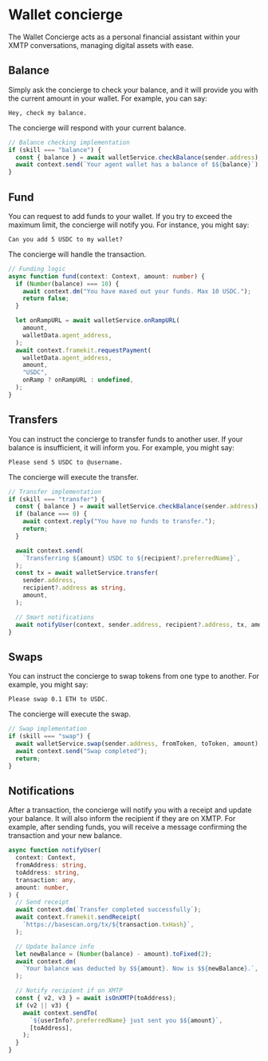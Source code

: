 # Wallet concierge

The Wallet Concierge acts as a personal financial assistant within your XMTP conversations, managing digital assets with ease.

## Balance

Simply ask the concierge to check your balance, and it will provide you with the current amount in your wallet. For example, you can say:

```plaintext
Hey, check my balance.
```

The concierge will respond with your current balance.

```typescript
// Balance checking implementation
if (skill === "balance") {
  const { balance } = await walletService.checkBalance(sender.address);
  await context.send(`Your agent wallet has a balance of $${balance}`);
}
```

## Fund

You can request to add funds to your wallet. If you try to exceed the maximum limit, the concierge will notify you. For instance, you might say:

```plaintext
Can you add 5 USDC to my wallet?
```

The concierge will handle the transaction.

```typescript
// Funding logic
async function fund(context: Context, amount: number) {
  if (Number(balance) === 10) {
    await context.dm("You have maxed out your funds. Max 10 USDC.");
    return false;
  }

  let onRampURL = await walletService.onRampURL(
    amount,
    walletData.agent_address,
  );
  await context.framekit.requestPayment(
    walletData.agent_address,
    amount,
    "USDC",
    onRamp ? onRampURL : undefined,
  );
}
```

## Transfers

You can instruct the concierge to transfer funds to another user. If your balance is insufficient, it will inform you. For example, you might say:

```plaintext
Please send 5 USDC to @username.
```

The concierge will execute the transfer.

```typescript
// Transfer implementation
if (skill === "transfer") {
  const { balance } = await walletService.checkBalance(sender.address);
  if (balance === 0) {
    await context.reply("You have no funds to transfer.");
    return;
  }

  await context.send(
    `Transferring ${amount} USDC to ${recipient?.preferredName}`,
  );
  const tx = await walletService.transfer(
    sender.address,
    recipient?.address as string,
    amount,
  );

  // Smart notifications
  await notifyUser(context, sender.address, recipient?.address, tx, amount);
}
```

## Swaps

You can instruct the concierge to swap tokens from one type to another. For example, you might say:

```plaintext
Please swap 0.1 ETH to USDC.
```

The concierge will execute the swap.

```typescript
// Swap implementation
if (skill === "swap") {
  await walletService.swap(sender.address, fromToken, toToken, amount);
  await context.send("Swap completed");
  return;
}
```

## Notifications

After a transaction, the concierge will notify you with a receipt and update your balance. It will also inform the recipient if they are on XMTP. For example, after sending funds, you will receive a message confirming the transaction and your new balance.

```typescript
async function notifyUser(
  context: Context,
  fromAddress: string,
  toAddress: string,
  transaction: any,
  amount: number,
) {
  // Send receipt
  await context.dm(`Transfer completed successfully`);
  await context.framekit.sendReceipt(
    `https://basescan.org/tx/${transaction.txHash}`,
  );

  // Update balance info
  let newBalance = (Number(balance) - amount).toFixed(2);
  await context.dm(
    `Your balance was deducted by $${amount}. Now is $${newBalance}.`,
  );

  // Notify recipient if on XMTP
  const { v2, v3 } = await isOnXMTP(toAddress);
  if (v2 || v3) {
    await context.sendTo(
      `${userInfo?.preferredName} just sent you $${amount}`,
      [toAddress],
    );
  }
}
```
